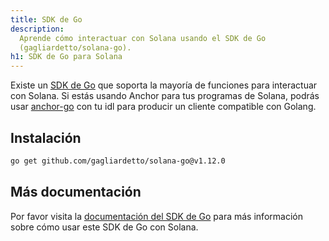 ```yaml
---
title: SDK de Go
description:
  Aprende cómo interactuar con Solana usando el SDK de Go
  (gagliardetto/solana-go).
h1: SDK de Go para Solana
---
```


Existe un [SDK de Go](https://github.com/gagliardetto/solana-go) que soporta la
mayoría de funciones para interactuar con Solana. Si estás usando Anchor para
tus programas de Solana, podrás usar
[anchor-go](https://github.com/gagliardetto/anchor-go) con tu idl para producir
un cliente compatible con Golang.

## Instalación

```bash title="Terminal"
go get github.com/gagliardetto/solana-go@v1.12.0
```

## Más documentación

Por favor visita la
[documentación del SDK de Go](https://github.com/gagliardetto/solana-go?tab=readme-ov-file#installation)
para más información sobre cómo usar este SDK de Go con Solana.
